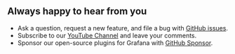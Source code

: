 ## Always happy to hear from you

- Ask a question, request a new feature, and file a bug with [GitHub issues](https://github.com/volkovlabs/volkovlabs-env-datasource/issues).
- Subscribe to our [YouTube Channel](https://youtube.com/@volkovlabs) and leave your comments.
- Sponsor our open-source plugins for Grafana with [GitHub Sponsor](https://github.com/sponsors/VolkovLabs).
